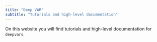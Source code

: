 ```yaml
---
title: "Deep VAR"
subtitle: "Tutorials and high-level documentation"
---
```


On this website you will find tutorials and high-level documentation for `deepvars`.
